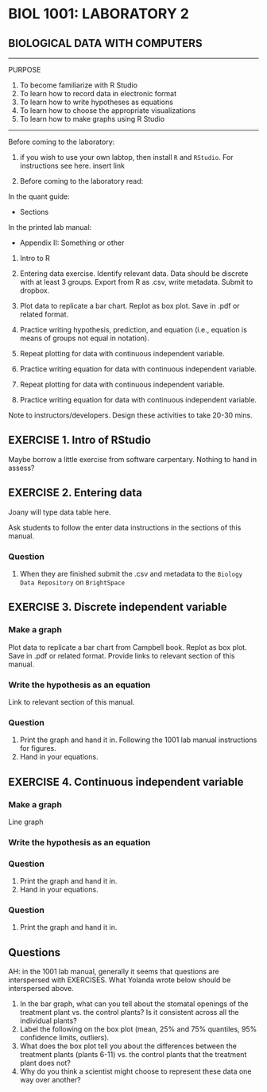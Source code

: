 # BIOL 1001: LABORATORY 2

## BIOLOGICAL DATA WITH COMPUTERS {-}

---

PURPOSE

1. To become familiarize with R Studio
1. To learn how to record data in electronic format
1. To learn how to write hypotheses as equations
1. To learn how to choose the appropriate visualizations
1. To learn how to make graphs using R Studio

---



Before coming to the laboratory:

1. if you wish to use your own labtop, then install `R` and `RStudio`. For instructions see here. insert link
 
1. Before coming to the laboratory read:
 
In the quant guide: 

- Sections

In the printed lab manual:

- Appendix II: Something or other

1. Intro to R
1. Entering data exercise. Identify relevant data. Data should be discrete with at least 3 groups. Export from R as .csv, write metadata. Submit to dropbox. 
1. Plot data to replicate a bar chart. Replot as box plot. Save in .pdf or related format.
1. Practice writing hypothesis, prediction, and equation (i.e., equation is means of groups not equal in notation).
1. Repeat plotting for data with continuous independent variable.
1. Practice writing equation for data with continuous independent variable.



 
1. Repeat plotting for data with continuous independent variable.
1. Practice writing equation for data with continuous independent variable.

Note to instructors/developers. Design these activities to take 20-30 mins.
 
## EXERCISE 1.	Intro of RStudio {-}
Maybe borrow a little exercise from software carpentary. Nothing to hand in assess?

## EXERCISE 2.	Entering data {-}
Joany will type data table here.

Ask students to follow the enter data instructions in the sections of this manual.

### Question {-}
1. When they are finished submit the .csv and metadata to the `Biology Data Repository` on `BrightSpace`

## EXERCISE 3.	Discrete independent variable {-}
### Make a graph {-}
Plot data to replicate a bar chart from Campbell book. Replot as box plot. Save in .pdf or related format. Provide links to relevant section of this manual.

### Write the hypothesis as an equation {-}
Link to relevant section of this manual.

### Question {-}
1. Print the graph and hand it in. Following the 1001 lab manual instructions for figures.
1. Hand in your equations.

## EXERCISE 4. Continuous independent variable {-}

### Make a graph {-}
Line graph

### Write the hypothesis as an equation {-}

### Question {-}
1. Print the graph and hand it in.
1. Hand in your equations.

### Question {-}
1. Print the graph and hand it in.


## Questions {-}

AH: in the 1001 lab manual, generally it seems that questions are interspersed with EXERCISES. What Yolanda wrote below should be interspersed above.

1.	In the bar graph, what can you tell about the stomatal openings of the treatment plant vs. the control plants? Is it consistent across all the individual plants?
2.	Label the following on the box plot (mean, 25% and 75% quantiles, 95% confidence limits, outliers).
3.	What does the box plot tell you about the differences between the treatment plants (plants 6-11) vs. the control plants that the treatment plant does not?
4.	Why do you think a scientist might choose to represent these data one way over another?
